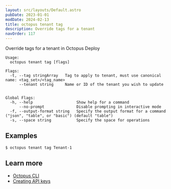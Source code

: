 ```yaml
---
layout: src/layouts/Default.astro
pubDate: 2023-01-01
modDate: 2024-02-13
title: octopus tenant tag
description: Override tags for a tenant
navOrder: 117
---
```


Override tags for a tenant in Octopus Deploy

```
Usage:
  octopus tenant tag [flags]

Flags:
  -t, --tag stringArray   Tag to apply to tenant, must use canonical name: <tag_set>/<tag_name>
      --tenant string     Name or ID of the tenant you wish to update


Global Flags:
  -h, --help                   Show help for a command
      --no-prompt              Disable prompting in interactive mode
  -f, --output-format string   Specify the output format for a command ("json", "table", or "basic") (default "table")
  -s, --space string           Specify the space for operations

```

## Examples

<SamplesInstance />

```
$ octopus tenant tag Tenant-1

```

## Learn more

- [Octopus CLI](/docs/octopus-rest-api/cli)
- [Creating API keys](/docs/octopus-rest-api/how-to-create-an-api-key)